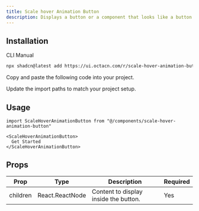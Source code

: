 ```yaml
---
title: Scale hover Animation Button
description: Displays a button or a component that looks like a button but with hover animation.
---
```


<ComponentPreview name="scale-hover-animation-button-demo" />

## Installation

<CodeTabs>

<TabsList>
  <TabsTrigger value="cli">CLI</TabsTrigger>
  <TabsTrigger value="manual">Manual</TabsTrigger>
</TabsList>
<TabsContent value="cli">

```bash
npx shadcn@latest add https://ui.octacn.com/r/scale-hover-animation-button.json
```

</TabsContent>

<TabsContent value="manual">

<Steps>

<Step>Copy and paste the following code into your project.</Step>

<ComponentSource name="button" title="components/ui/button.tsx" />
<ComponentSource 
  name="scale-hover-animation-button" 
  title="components/ui/scale-hover-animation-button.tsx" 
/>

<Step>Update the import paths to match your project setup.</Step>

</Steps>

</TabsContent>

</CodeTabs>

## Usage

```tsx
import ScaleHoverAnimationButton from "@/components/scale-hover-animation-button"
```

```tsx
<ScaleHoverAnimationButton>
  Get Started
</ScaleHoverAnimationButton>
``` 

## Props
| Prop     | Type            | Description                           | Required |
| -------- | --------------- | ------------------------------------- | -------- |
| children | React.ReactNode | Content to display inside the button. | Yes      |
